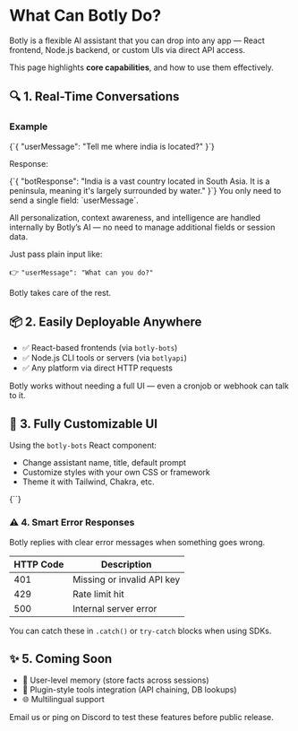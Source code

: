 
# What Can Botly Do?

Botly is a flexible AI assistant that you can drop into any app — React frontend, Node.js backend, or custom UIs via direct API access.

This page highlights **core capabilities**, and how to use them effectively.

<Divider />

## 🔍 1. Real-Time Conversations

### Example

<CodeBlock language="json">
{`{
  "userMessage": "Tell me where india is located?"
}`}
</CodeBlock>

Response:

<CodeBlock language="json">
{`{
  "botResponse": "India is a vast country located in South Asia. It is a peninsula, meaning it's largely surrounded by water."
}`}
</CodeBlock>

<Callout type="info" title="Good To Know">
You only need to send a single field: `userMessage`.

All personalization, context awareness, and intelligence are handled internally by Botly’s AI — no need to manage additional fields or session data.

Just pass plain input like:

👉 `"userMessage": "What can you do?"`

Botly takes care of the rest.
</Callout>


<Divider />

## 📦 2. Easily Deployable Anywhere

- ✅ React-based frontends (via `botly-bots`)  
- ✅ Node.js CLI tools or servers (via `botlyapi`)  
- ✅ Any platform via direct HTTP requests

Botly works without needing a full UI — even a cronjob or webhook can talk to it.

<Divider />

## 🎨 3. Fully Customizable UI

Using the `botly-bots` React component:

- Change assistant name, title, default prompt  
- Customize styles with your own CSS or framework  
- Theme it with Tailwind, Chakra, etc.

<CodeBlock language="jsx">
{`<BotlyBot 
  apiKey={yourKey}
  title="Health Assistant"
  initialMessage="Hey! How can I support your wellness today?"
/>`}
</CodeBlock>

<Divider />

<h3>⚠️ 4. Smart Error Responses</h3>

<p>Botly replies with clear error messages when something goes wrong.</p>

<table className="text-left">
  <thead>
    <tr>
      <th>HTTP Code</th>
      <th className="text-center">Description</th>
    </tr>
  </thead>
  <tbody>
    <tr>
      <td className="text-center">401</td>
      <td>Missing or invalid API key</td>
    </tr>
    <tr>
      <td className="text-center">429</td>
      <td>Rate limit hit</td>
    </tr>
    <tr>
      <td className="text-center">500</td>
      <td>Internal server error</td>
    </tr>
  </tbody>
</table>

<p>You can catch these in <code>.catch()</code> or <code>try-catch</code> blocks when using SDKs.</p>


<Divider />

## ✨ 5. Coming Soon

- 🔐 User-level memory (store facts across sessions)  
- 🧩 Plugin-style tools integration (API chaining, DB lookups)  
- 🌐 Multilingual support

<Callout type="info" title="Want Early Access?">
Email us or ping on Discord to test these features before public release.
</Callout>

<Divider />

